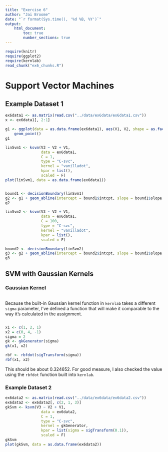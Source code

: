 ```yaml
---
title: "Exercise 6"
author: "Jai Broome"
date: "`r format(Sys.time(), '%d %B, %Y')`"
output: 
    html_document:
        toc: true
        number_sections: true
---
```


```r
require(knitr)
require(ggplot2)
require(kernlab)
read_chunk("ex6_chunks.R")
```

# Support Vector Machines

## Example Dataset 1

```r
ex6data1 <- as.matrix(read.csv("../data/ex6data/ex6data1.csv"))
x <- ex6data1[, 2:1]
```

```r
g1 <- ggplot(data = as.data.frame(ex6data1), aes(V1, V2, shape = as.factor(V3))) + 
    geom_point()
g1
```

```r
linSvm1 <- ksvm(V3 ~ V2 + V1, 
                data = ex6data1, 
                C = 1,
                type = "C-svc",
                kernel = "vanilladot", 
                kpar = list(),
                scaled = F)
plot(linSvm1, data = as.data.frame(ex6data1))
```

```r
```

```r
bound1 <- decisionBoundary(linSvm1)
g2 <- g1 + geom_abline(intercept = bound1$intcpt, slope = bound1$slope, color = 2)
g2

linSvm2 <- ksvm(V3 ~ V2 + V1,
                data = ex6data1,
                C = 100,
                type = "C-svc",
                kernel = "vanilladot", 
                kpar = list(),
                scaled = F)

bound2 <- decisionBoundary(linSvm2)
g3 <- g2 + geom_abline(intercept = bound2$intcpt, slope = bound2$slope, color = 3)
g3
```

## SVM with Gaussian Kernels

### Gaussian Kernel

```r
```

Because the built-in Gaussian kernel function in `kernlab` takes a different `sigma` parameter, I've defined a function that will make it comparable to the way it's calculated in the assignment.

```r
```

```r
x1 <- c(1, 2, 1)
x2 = c(0, 4, -1)
sigma = 2
gk <- gkGenerator(sigma)
gk(x1, x2)

rbf <- rbfdot(sigTransform(sigma))
rbf(x1, x2)
```

This should be about 0.324652. For good measure, I also checked the value using the `rbfdot` function built into `kernlab`.

### Example Dataset 2

```r
ex6data2 <- as.matrix(read.csv("../data/ex6data/ex6data2.csv"))
ex6data2 <- ex6data2[, c(2, 1, 3)]
gkSvm <- ksvm(V3 ~ V2 + V1,
                data = ex6data2,
                C = 1,
                type = "C-svc",
                kernel = gkGenerator, 
                kpar = list(sigma = sigTransform(0.1)),
                scaled = F)
gkSvm
plot(gkSvm, data = as.data.frame(ex6data2))
```

